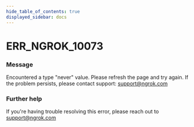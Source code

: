 ```yaml
---
hide_table_of_contents: true
displayed_sidebar: docs
---
```



# ERR_NGROK_10073

### Message

Encountered a type "never" value. Please refresh the page and try again. If the problem persists, please contact support: support@ngrok.com

### Further help

If you're having trouble resolving this error, please reach out to [support@ngrok.com](mailto:support@ngrok.com?subject=Help%20with%20ERR_NGROK_10073)

<ErrorDetails error="err_ngrok_10073" />
